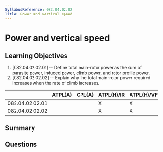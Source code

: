 ```yaml
---
SyllabusReference: 082.04.02.02
Title: Power and vertical speed
---
```


# Power and vertical speed

## Learning Objectives

1. [082.04.02.02.01] -- Define total main-rotor power as the sum of parasite power, induced power, climb power, and rotor profile power.
2. [082.04.02.02.02] -- Explain why the total main-rotor power required increases when the rate of climb increases.


|                 | ATPL(A) | CPL(A) | ATPL(H)/IR | ATPL(H)/VFR | CPL(H) | IR | CBIR(A) |
|-----------------|---------|--------|------------|-------------|--------|----|---------|
| 082.04.02.02.01 |         |        |      X     |      X      |   X    |    |         |
| 082.04.02.02.02 |         |        |      X     |      X      |   X    |    |         |

## Summary

## Questions
